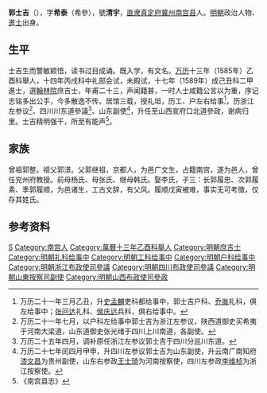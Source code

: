 {{明清人物信息框
| 姓名 = 郭士吉
| 原名 =
| 圖片名稱= 
| 圖片大小 =
| 圖片說明 = 
| 最高職務 =山西布政司参政
| 國家 = 大明 
| 爵位 =
| 籍貫 =直隶真定府冀州南宫县
| 族裔 = 
| 字號 = 
| 諡號 =
| 出生日期 = 甲子年九月二十一日
| 出生地點 = 
| 逝世日期 = 卒年不詳 
| 逝世地點 =
| 墓葬 =
| 配偶 = 娶李氏
| 親屬 = （子）履中、履素、履顺
| 出身 =
* 萬曆十三年乙酉科第60名舉人
* 萬曆十四年丙戌科会试第158名
* 萬曆十七年己丑科二甲67名進士
| 經歷 =
| 著作 = 
}}'''郭士吉'''（{{bd|1564年||？|}}），字'''希泰'''（希參），號'''清宇'''，[[直隶|直隶]][[真定府|真定府]][[冀州|冀州]][[南宫县|南宫县]]人。[[明朝|明朝]]政治人物、[[進士|進士]]出身。

== 生平 ==
士吉生而警敏颖悟，读书过目成诵。既入学，有文名。[[万历|万历]]十三年（1585年）乙酉科舉人，十四年丙戌科中礼部会试，未殿试，十七年（1589年）成己丑科二甲進士，選[[翰林院|翰林院]]庶吉士，年甫二十三，声闻籍甚，一时人士咸籍公言以为重，序记志铭多出公手，今多散逸不传。居馆三载，授礼垣，历工、户左右给事<ref>万历二十一年三月乙丑，升[[史孟麟|史孟麟]]吏科都给事中，郭士吉户科、[[王胤|乔胤]]礼科，俱左给事中；[[张问达|张问达]]礼科、[[侯庆远|侯庆远]]兵科，俱右给事中。</ref>，历浙江左参议<ref>万历二十一年七月，以户科左给事中郭士吉为浙江左参议，陕西道御史买希夷于河南大梁道，山东道御史张光绪于四川上川南道，各副使。</ref>、四川川东道參議<ref>万历二十五年四月，调补原任浙江左参议郭士吉于四川分巡川东道。</ref>、山东副使<ref>万历二十七年闰四月甲申，升四川左参议郭士吉为山东副使，升云南广南知府[[漆文昌|漆文昌]]为贵州副使，山东右参政[[王士琦|王士琦]]为河南按察使，四川左参政[[李维桢|李维桢]]为浙江按察使。</ref>，升任至山西宣府口北道參政，谢病归里。士吉精明强干，所至有能声<ref>《南宫县志》</ref>。

== 家族 ==
曾祖郭整。祖父郭澋。父郭继祖，京都人，为邑广文生，占籍南宫，遂为邑人，曾任兖州府教授。前母杨氏、母张氏、继母韩氏。娶李氏，子三：长郭履忠、次郭履素、季郭履顺，为邑诸生，工古文辞，有父风。履顺戊寅被难，事实无可考徵，仅存其姓氏。

== 参考资料 ==
{{reflist}}

{{萬曆十七年己丑科殿試金榜}}

{{Authority control}}

{{DEFAULTSORT:Guo郭}}
[[Category:郭姓|S]]
[[Category:南宫人|Category:南宫人]]
[[Category:萬曆十三年乙酉科舉人|Category:萬曆十三年乙酉科舉人]]
[[Category:明朝庶吉士|Category:明朝庶吉士]]
[[Category:明朝礼科给事中|Category:明朝礼科给事中]]
[[Category:明朝工科给事中|Category:明朝工科给事中]]
[[Category:明朝户科给事中|Category:明朝户科给事中]]
[[Category:明朝浙江布政使司參議|Category:明朝浙江布政使司參議]]
[[Category:明朝四川布政使司參議|Category:明朝四川布政使司參議]]
[[Category:明朝山東按察司副使|Category:明朝山東按察司副使]]
[[Category:明朝山西布政使司參政|Category:明朝山西布政使司參政]]